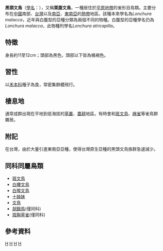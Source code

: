 {{Speciesbox 
| taxon = Lonchura atricapilla
| image=Lonchura_atricapilla_jagori_-Cebu-8-3c.jpg
| image_caption = ''Lonchura atricapilla jagori'' 攝於[[宿霧|宿霧]], 菲律賓
| status = LC
| status_system = IUCN3.1
| status_ref = <ref>{{IUCN|id=22729138 |title=''Lonchura atricapilla'' |assessor=BirdLife International |assessor-link=BirdLife International |version=2013.2 |year=2012 |accessdate=26 November 2013}}</ref>
| authority = ([[Louis_Jean_Pierre_Vieillot|Vieillot]], 1817))
| range_map = Chestnut Munia Distribution.jpg
| range_map_caption = {{legend0|#DB678C|分佈範圍|outline=gray}}
}}
'''黑頭文鳥'''（[[學名|學名]]：''{{lang|la|Lonchura atricapilla}}''），又稱'''栗腹文鳥'''，一種居住於[[平原地帶|平原地帶]]的雀形目鳥類。主要分布在[[中國|中國]]南部、[[台灣|台灣]]以及[[南亞|南亞]]、[[東南亞|東南亞]]的[[熱帶|熱帶]]地區。該種本來學名為''Lonchura malacca''，近年與白腹型的亞種分類為兩個不同的物種。白腹型的亞種學名仍為''Lonchura malacca''，此物種列學名''Lonchura atricapilla''。

== 特徵 ==
身長約11至12cm；頭部為黑色，頭部以下皆為橘褐色。

== 習性 ==
以[[禾本科|禾本科]]種子為食，常密集群體飛行。

== 棲息地 ==
通常成群出現在平地到低海拔的[[草原|草叢]]、[[耕地|農耕]]地區。有時會和[[斑文鳥|斑文鳥]]、[[麻雀|麻雀]]等雀鳥群雜居。

== 附記 ==
在台灣，由於大量引進東南亞亞種，使得台灣原生亞種的黑頭文鳥族群急遽減少。

== 同科同屬鳥類 ==
* [[斑文鳥|斑文鳥]]
* [[白腰文鳥|白腰文鳥]]
* [[白喉文鳥|白喉文鳥]]
* [[十姊妹|十姊妹]]
* [[文鳥|文鳥]]
* [[胡錦鳥|胡錦鳥]](僅同科)
* [[斑胸草雀|斑胸草雀]](僅同科)

==參考資料==
{{Reflist}}

{{Taxonbar}}
[[Category:文鳥屬|H]]
[[Category:寵物鳥|H]]
[[Category:台灣鳥類|H]]
[[Category:台灣特有亞種|H]]